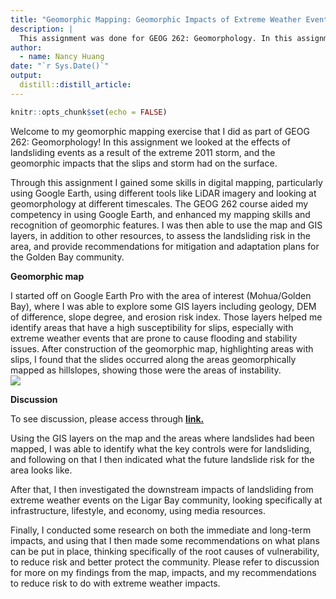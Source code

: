 ```yaml
---
title: "Geomorphic Mapping: Geomorphic Impacts of Extreme Weather Events"
description: |
  This assignment was done for GEOG 262: Geomorphology. In this assignment we did some digital mapping of where landslide events were occurring in Golden Bay in the South Island after the 2011 storm event, and then some discussion on the impacts and responses to landsliding events. 
author:
  - name: Nancy Huang 
date: "`r Sys.Date()`"
output: 
  distill::distill_article:
---
```


```r
knitr::opts_chunk$set(echo = FALSE)
```

Welcome to my geomorphic mapping exercise that I did as part of GEOG 262: Geomorphology! In this assignment we looked at the effects of landsliding events as a result of the extreme 2011 storm, and the geomorphic impacts that the slips and storm had on the surface. 

Through this assignment I gained some skills in digital mapping, particularly using Google Earth, using different tools like LiDAR imagery and looking at geomorphology at different timescales. The GEOG 262 course aided my competency in using Google Earth, and enhanced my mapping skills and recognition of geomorphic features. I was then able to use the map and GIS layers, in addition to other resources, to assess the landsliding risk in the area, and provide recommendations for mitigation and adaptation plans for the Golden Bay community. 


**Geomorphic map**

I started off on Google Earth Pro with the area of interest (Mohua/Golden Bay), where I was able to explore some GIS layers including geology, DEM of difference, slope degree, and erosion risk index. Those layers helped me identify areas that have a high susceptibility for slips, especially with extreme weather events that are prone to cause flooding and stability issues. After construction of the geomorphic map, highlighting areas with slips, I found that the slides occurred along the areas geomorphically mapped as hillslopes, showing those were the areas of instability.  
![](map.png)

**Discussion**

To see discussion, please access through [**link.**](https://drive.google.com/file/d/1GWCcwGkjVY4aG332hyMDSyjIsXjPJojL/view?usp=sharing)

Using the GIS layers on the map and the areas where landslides had been mapped, I was able to identify what the key controls were for landsliding, and following on that I then indicated what the future landslide risk for the area looks like.  


After that, I then investigated the downstream impacts of landsliding from extreme weather events on the Ligar Bay community, looking specifically at infrastructure, lifestyle, and economy, using media resources. 

Finally, I conducted some research on both the immediate and long-term impacts, and using that I then made some recommendations on what plans can be put in place, thinking specifically of the root causes of vulnerability, to reduce risk and better protect the community. Please refer to discussion for more on my findings from the map, impacts, and my recommendations to reduce risk to do with extreme weather impacts. 